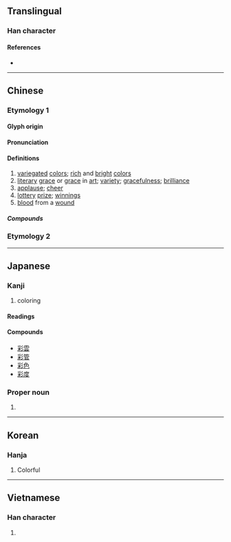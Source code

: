 {{also|綵}}
{{character info/new}}
==Translingual==
{{stroke order|strokes=11}}

===Han character===
{{Han char|rn=59|rad=彡|as=08|sn=11|four=22922|canj=BDHHH|ids=⿰采彡}}

====References====
* {{Han ref|kx=0363.210|dkj=09992|dj=0682.190|hdz=20855.030|uh=5F69|ud=24425|bh=B16D|bd=45421}}

----

==Chinese==

===Etymology 1===
{{zh-forms|alt=采-second round simplified}}

====Glyph origin====
{{Han etym}}

====Pronunciation====
{{zh-pron
|m=cǎi
|c=coi2
|mn=chhái
|mn-t=cai2
|w=2tshe
|mc=y
|oc=y
|cat=n
}}

====Definitions====
{{zh-hanzi}}

# [[variegated]] [[color]]s; [[rich]] and [[bright]] [[color]]s
# [[literary]] [[grace]] or [[grace]] in [[art]]; [[variety]]; [[gracefulness]]; [[brilliance]]
# [[applause]]; [[cheer]]
# [[lottery]] [[prize]]; [[winnings]]
# [[blood]] from a [[wound]]

=====Compounds=====
{{zh-der|彩扮|彩筆|彩唱|彩車|彩綢|彩帶|彩旦|彩蛋|彩燈|彩電|彩雕|彩調|彩坊|彩鳳隨鴉|彩號|彩號兒|彩虹|彩畫|彩繪|彩轎|彩卷|彩口|彩擴|彩票|彩旗|彩氣|彩氣兒|彩色|彩聲|彩塑|彩陶|彩雲|彩照|彩紙|彩金|亭彩店|彩葉芋|彩葉草|倒彩|彩色片|下彩|不彩|奪彩|彩色筆|口彩|愛心彩券|五彩|彩帶舞|光彩|七彩繽紛|喝倒彩|彩影|中彩|彩管生花|傅彩|彩鷁|地方色彩|彩墨|彩雲易散|彩陶文化|彩色玻璃|彩色正片|彩色世界|彩禮|彩磚|彩球|彩樓配|彩棚|彩排|彩度|彩噴|彩券|張燈結彩|張燈掛彩|彩色照|喝彩|六彩|好彩頭|彩釉|六合彩|多彩多姿|上彩|唐三彩|五彩繽紛|光彩奪目|夾彩塑|彩練|宋三彩|大古裡彩|彩錢|大放異彩|彩印|人體彩繪|彩霞|出彩|彩頭|亭彩|祥雲瑞彩|火彩兒|敷彩泥塑|當場出彩|懸燈結彩|抓彩|特藝彩色|琺瑯彩|空優迷彩|掛燈結彩|異彩|硬彩|沒精打彩|文彩|燈彩|明窗彩戶|牽彩|斑衣戲彩|神彩奕奕|淡彩|星彩|手彩兒|滿堂彩|掛彩|眉分八彩|水彩畫|澹彩|油彩|水彩|摸彩|電腦彩噴|討彩|結彩|錯彩鏤金|鬥彩|繪彩陶|精彩|粉彩|釉彩|萊彩|遼三彩|頭彩|雲彩|色彩|精彩逼人|精彩生動|雕花漆彩|鏤彩摛文|釉下彩|虹彩膜|蟾彩|迷彩|蛋彩畫|豐神異彩|虹彩|藹彩|色彩繽紛|彩數:coi2 sou3;Cantonese|無彩:bô-chhái;Min Nan}}

===Etymology 2===
{{zh-see|綵|svt|[[varicolored]] [[silk]]}}

----

==Japanese==

===Kanji===
{{ja-kanji|grade=c|rs=彡08}}

# coloring

====Readings====
{{ja-readings
|goon=さい
|kanon=さい
|kun=いろど-る, いろどり, つや, あ
|nanori=あや
}}

====Compounds====
* [[彩雲]]
* [[彩管]]
* [[彩色]]
* [[彩度]]

===Proper noun===
{{ja-pos|あや|proper}}

# {{given name|ja|female|sort=あや}}

----

==Korean==

===Hanja===
{{ko-hanja|hangeul=채|eumhun=|rv=chae|mr=ch'ae|y=chay}}

# Colorful

----

==Vietnamese==

===Han character===
{{vi-hantu|[[thái]], [[rằn]], [[thể]], [[thải]]|rs=彡08}}

# {{rfdef|vi|sort=彡08}}